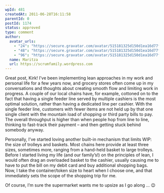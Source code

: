 ```yaml
---
wpId: 481
createdAt: 2011-06-28T16:11:58
parentId: 0
postId: 1174
status: approved
type: comment
author:
  avatar_urls:
    - "24": "https://secure.gravatar.com/avatar/515181325d150d1ea16d77f95c826f10?s=24&d=mm&r=g"
    - "48": "https://secure.gravatar.com/avatar/515181325d150d1ea16d77f95c826f10?s=48&d=mm&r=g"
    - "96": "https://secure.gravatar.com/avatar/515181325d150d1ea16d77f95c826f10?s=96&d=mm&r=g"
  name: Maritza
  url: https://scrumfamily.wordpress.com
---
```


Great post, Kirk! I’ve been implementing lean approaches in my work and personal life for a few years now, and grocery stores often come up in my conversations and thoughts about creating smooth flow and limiting work in progress. A couple of our local chains have, for example, cottoned on to the fact that having a single feeder line served by multiple cashiers is the most optimal solution, rather than having a dedicated line per cashier. With the single feeder line, customers with fewer items are not held up by that one single client with the mountain load of shopping or third party bills to pay. The overall throughput is higher than when people hop from line to line, thinking to fast-track their payment – and then getting stuck behind somebody anyway.

Personally, I’ve started loving another built-in mechanism that limits WIP: the size of trolleys and baskets. Most chains here provide at least three sizes, sometimes more, ranging from a hand-held basket to large trolleys. Before I started living my life (and our family’s!) on the principles of lean, I would often drag an overloaded basket to the cashier, usually causing me to have to put the bill on my debit card and buy additional shopping bags. Now, I take the container/token size to heart when I choose one, and that immediately sets the scope of the shopping trip for me.

Of course, I’m sure the supermarket wants me to upsize as I go along … 😉